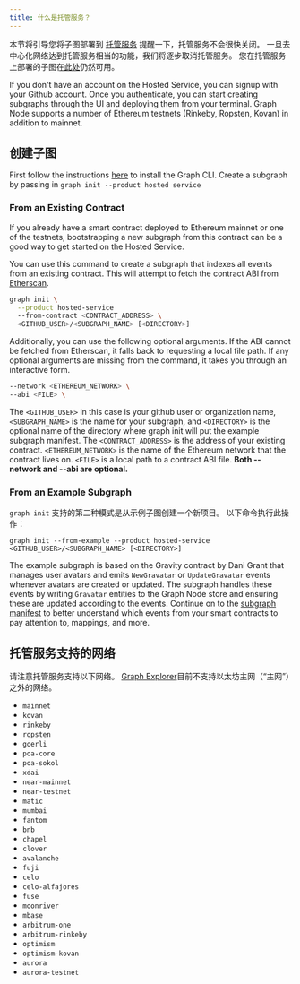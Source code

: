 ```yaml
---
title: 什么是托管服务？
---
```


本节将引导您将子图部署到 [托管服务](https://thegraph.com/hosted-service/) 提醒一下，托管服务不会很快关闭。 一旦去中心化网络达到托管服务相当的功能，我们将逐步取消托管服务。 您在托管服务上部署的子图在[此处](https://thegraph.com/hosted-service/)仍然可用。

If you don't have an account on the Hosted Service, you can signup with your Github account. Once you authenticate, you can start creating subgraphs through the UI and deploying them from your terminal. Graph Node supports a number of Ethereum testnets (Rinkeby, Ropsten, Kovan) in addition to mainnet.

## 创建子图

First follow the instructions [here](/developer/define-subgraph-hosted) to install the Graph CLI. Create a subgraph by passing in `graph init --product hosted service`

### From an Existing Contract

If you already have a smart contract deployed to Ethereum mainnet or one of the testnets, bootstrapping a new subgraph from this contract can be a good way to get started on the Hosted Service.

You can use this command to create a subgraph that indexes all events from an existing contract. This will attempt to fetch the contract ABI from [Etherscan](https://etherscan.io/).

```sh
graph init \
  --product hosted-service
  --from-contract <CONTRACT_ADDRESS> \
  <GITHUB_USER>/<SUBGRAPH_NAME> [<DIRECTORY>]
```

Additionally, you can use the following optional arguments. If the ABI cannot be fetched from Etherscan, it falls back to requesting a local file path. If any optional arguments are missing from the command, it takes you through an interactive form.

```sh
--network <ETHEREUM_NETWORK> \
--abi <FILE> \
```

The `<GITHUB_USER>` in this case is your github user or organization name, `<SUBGRAPH_NAME>` is the name for your subgraph, and `<DIRECTORY>` is the optional name of the directory where graph init will put the example subgraph manifest. The `<CONTRACT_ADDRESS>` is the address of your existing contract. `<ETHEREUM_NETWORK>` is the name of the Ethereum network that the contract lives on. `<FILE>` is a local path to a contract ABI file. **Both --network and --abi are optional.**

### From an Example Subgraph

`graph init` 支持的第二种模式是从示例子图创建一个新项目。 以下命令执行此操作：

```
graph init --from-example --product hosted-service <GITHUB_USER>/<SUBGRAPH_NAME> [<DIRECTORY>]
```

The example subgraph is based on the Gravity contract by Dani Grant that manages user avatars and emits `NewGravatar` or `UpdateGravatar` events whenever avatars are created or updated. The subgraph handles these events by writing `Gravatar` entities to the Graph Node store and ensuring these are updated according to the events. Continue on to the [subgraph manifest](/developer/create-subgraph-hosted#the-subgraph-manifest) to better understand which events from your smart contracts to pay attention to, mappings, and more.

## 托管服务支持的网络

请注意托管服务支持以下网络。 [Graph Explorer](https://thegraph.com/explorer)目前不支持以太坊主网（“主网”）之外的网络。

- `mainnet`
- `kovan`
- `rinkeby`
- `ropsten`
- `goerli`
- `poa-core`
- `poa-sokol`
- `xdai`
- `near-mainnet`
- `near-testnet`
- `matic`
- `mumbai`
- `fantom`
- `bnb`
- `chapel`
- `clover`
- `avalanche`
- `fuji`
- `celo`
- `celo-alfajores`
- `fuse`
- `moonriver`
- `mbase`
- `arbitrum-one`
- `arbitrum-rinkeby`
- `optimism`
- `optimism-kovan`
- `aurora`
- `aurora-testnet`
